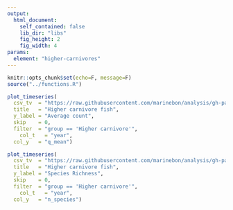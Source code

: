 ```yaml
---
output:
  html_document:
    self_contained: false
    lib_dir: "libs"
    fig_height: 2
    fig_width: 4
params:
  element: "higher-carnivores"
---
```


```r
knitr::opts_chunk$set(echo=F, message=F)
source("../functions.R")
```


```r
plot_timeseries(
  csv_tv  = "https://raw.githubusercontent.com/marinebon/analysis/gh-pages/data/rvc_grp_years.csv",
  title   = "Higher carnivore fish",
  y_label = "Average count",
  skip    = 0,
  filter  = "group == 'Higher carnivore'",
	col_t   = "year",
  col_y   = "q_mean")
```


```r
plot_timeseries(
  csv_tv  = "https://raw.githubusercontent.com/marinebon/analysis/gh-pages/data/rvc_grp_years.csv",
  title   = "Higher carnivore fish",
  y_label = "Species Richness",
  skip    = 0,
  filter  = "group == 'Higher carnivore'",
	col_t   = "year",
  col_y   = "n_species")
```

